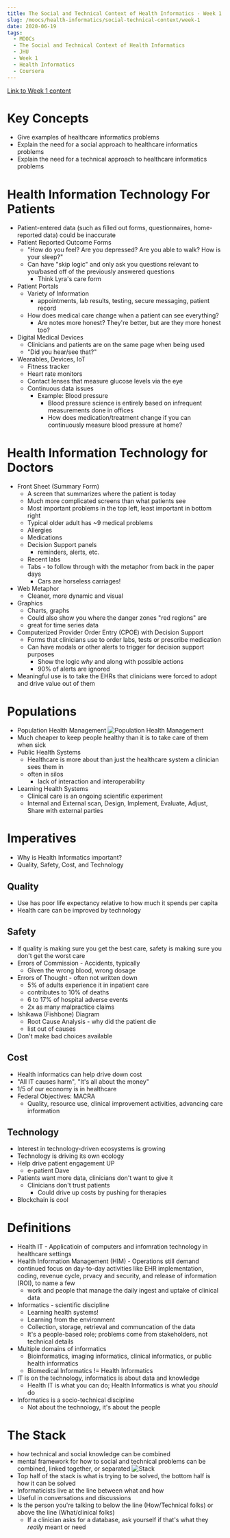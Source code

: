 ```yaml
---
title: The Social and Technical Context of Health Informatics - Week 1
slug: /moocs/health-informatics/social-technical-context/week-1
date: 2020-06-19
tags:
  - MOOCs
  - The Social and Technical Context of Health Informatics
  - JHU
  - Week 1
  - Health Informatics
  - Coursera
---
```

[Link to Week 1 content](https://www.coursera.org/learn/the-socio-technical-health-informatics-context/home/week/1)
# Key Concepts
* Give examples of healthcare informatics problems
* Explain the need for a social approach to healthcare informatics problems
* Explain the need for a technical approach to healthcare informatics problems
# Health Information Technology For Patients
* Patient-entered data (such as filled out forms, questionnaires, home-reported data) could be inaccurate
* Patient Reported Outcome Forms
  * "How do you feel? Are you depressed? Are you able to walk? How is your sleep?"
  * Can have "skip logic" and only ask you questions relevant to you/based off of the previously answered questions
    * Think Lyra's care form
* Patient Portals
  * Variety of Information
    * appointments, lab results, testing, secure messaging, patient record
  * How does medical care change when a patient can see everything?
    * Are notes more honest? They're better, but are they more honest too?
* Digital Medical Devices
  * Clinicians and patients are on the same page when being used
  * "Did you hear/see that?"
* Wearables, Devices, IoT
  * Fitness tracker
  * Heart rate monitors
  * Contact lenses that measure glucose levels via the eye
  * Continuous data issues
    * Example: Blood pressure
      * Blood pressure science is entirely based on infrequent measurements done in offices
      * How does medication/treatment change if you can continuously measure blood pressure at home?
# Health Information Technology for Doctors
* Front Sheet (Summary Form)
  * A screen that summarizes where the patient is today
  * Much more complicated screens than what patients see
  * Most important problems in the top left, least important in bottom right
  * Typical older adult has ~9 medical problems
  * Allergies
  * Medications
  * Decision Support panels
    * reminders, alerts, etc.
  * Recent labs
  * Tabs - to follow through with the metaphor from back in the paper days
    * Cars are horseless carriages!
* Web Metaphor
  * Cleaner, more dynamic and visual
* Graphics
  * Charts, graphs
  * Could also show you where the danger zones "red regions" are
  * great for time series data
* Computerized Provider Order Entry (CPOE) with Decision Support
  * Forms that clinicians use to order labs, tests or prescribe medication
  * Can have modals or other alerts to trigger for decision support purposes
    * Show the logic _why_ and along with possible actions
    * 90% of alerts are ignored
* Meaningful use is to take the EHRs that clinicians were forced to adopt and drive value out of them
# Populations
* Population Health Management
![Population Health Management](./population-health-management.png)
* Much cheaper to keep people healthy than it is to take care of them when sick
* Public Health Systems
  * Healthcare is more about than just the healthcare system a clinician sees them in
  * often in silos
    * lack of interaction and interoperability
* Learning Health Systems
  * Clinical care is an ongoing scientific experiment
  * Internal and External scan, Design, Implement, Evaluate, Adjust, Share with external parties
# Imperatives
* Why is Health Informatics important?
* Quality, Safety, Cost, and Technology
## Quality
* Use has poor life expectancy relative to how much it spends per capita
* Health care can be improved by technology
## Safety
* If quality is making sure you get the best care, safety is making sure you don't get the worst care
* Errors of Commission - Accidents, typically
  * Given the wrong blood, wrong dosage
* Errors of Thought - often not written down
  * 5% of adults experience it in inpatient care
  * contributes to 10% of deaths
  * 6 to 17% of hospital adverse events
  * 2x as many malpractice claims
* Ishikawa (Fishbone) Diagram
  * Root Cause Analysis - why did the patient die
  * list out of causes
* Don't make bad choices available
## Cost
* Health informatics can help drive down cost
* "All IT causes harm", "It's all about the money"
* 1/5 of our economy is in healthcare
* Federal Objectives: MACRA
  * Quality, resource use, clinical improvement activities, advancing care information
## Technology
* Interest in technology-driven ecosystems is growing
* Technology is driving its own ecology
* Help drive patient engagement UP
  * e-patient Dave
* Patients want more data, clinicians don't want to give it
  * Clinicians don't trust patients
    * Could drive up costs by pushing for therapies
* Blockchain is cool
# Definitions
* Health IT - Applicatioin of computers and infomration technology in healthcare settings
* Health Information Management (HIM) - Operations still demand continued focus on day-to-day activities like EHR implementation, coding, revenue cycle, prvacy and security, and release of information (ROI), to name a few
  * work and people that manage the daily ingest and uptake of clinical data
* Informatics - scientific discipline
  * Learning health systems!
  * Learning from the environment
  * Collection, storage, retrieval and communcation of the data
  * It's a people-based role; problems come from stakeholders, not technical details
* Multiple domains of informatics
  * Bioinformatics, imaging informatics, clinical informatics, or public health informatics
  * Biomedical Informatics != Health Informatics
* IT is on the technology, informatics is about data and knowledge
  * Health IT is what you can do; Health Informatics is what you *should* do
* Informatics is a socio-technical discipline
  * Not about the technology, it's about the people
# The Stack
* how technical and social knowledge can be combined
* mental framework for how to social and technical problems can be combined, linked together, or separated
![Stack](./stack.png)
* Top half of the stack is what is trying to be solved, the bottom half is how it can be solved
* Informaticists live at the line between what and how
* Useful in conversations and discussions
* Is the person you're talking to below the line (How/Technical folks) or above the line (What/clinical folks)
  * If a clinician asks for a database, ask yourself if that's what they *really* meant or need